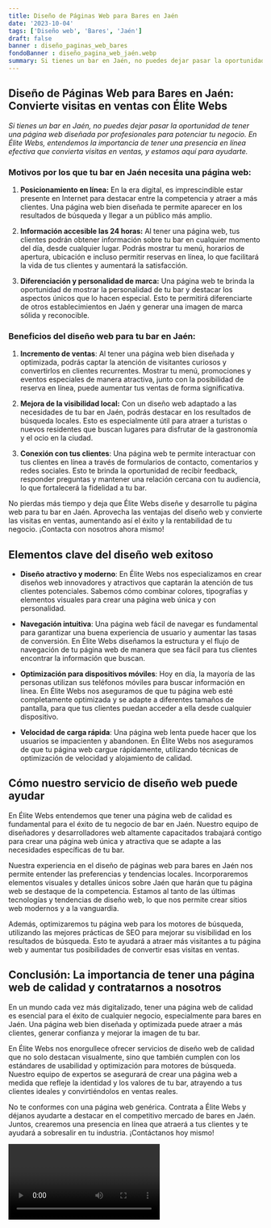 ```yaml
---
title: Diseño de Páginas Web para Bares en Jaén
date: '2023-10-04'
tags: ['Diseño web', 'Bares', 'Jaén']
draft: false
banner : diseño_paginas_web_bares
fondoBanner : diseño_pagina_web_jaén.webp
summary: Si tienes un bar en Jaén, no puedes dejar pasar la oportunidad de tener una página web diseñada por profesionales para potenciar tu negocio. En Élite Webs, entendemos la importancia de tener una presencia en línea efectiva que convierta visitas en ventas, y estamos aquí para ayudarte.
---
```


## Diseño de Páginas Web para Bares en Jaén: Convierte visitas en ventas con Élite Webs

*Si tienes un bar en Jaén, no puedes dejar pasar la oportunidad de tener una página web diseñada por profesionales para potenciar tu negocio. En Élite Webs, entendemos la importancia de tener una presencia en línea efectiva que convierta visitas en ventas, y estamos aquí para ayudarte.*

### Motivos por los que tu bar en Jaén necesita una página web:

1. **Posicionamiento en línea:** En la era digital, es imprescindible estar presente en Internet para destacar entre la competencia y atraer a más clientes. Una página web bien diseñada te permite aparecer en los resultados de búsqueda y llegar a un público más amplio.

2. **Información accesible las 24 horas:** Al tener una página web, tus clientes podrán obtener información sobre tu bar en cualquier momento del día, desde cualquier lugar. Podrás mostrar tu menú, horarios de apertura, ubicación e incluso permitir reservas en línea, lo que facilitará la vida de tus clientes y aumentará la satisfacción.

3. **Diferenciación y personalidad de marca:** Una página web te brinda la oportunidad de mostrar la personalidad de tu bar y destacar los aspectos únicos que lo hacen especial. Esto te permitirá diferenciarte de otros establecimientos en Jaén y generar una imagen de marca sólida y reconocible.

### Beneficios del diseño web para tu bar en Jaén:

1. **Incremento de ventas**: Al tener una página web bien diseñada y optimizada, podrás captar la atención de visitantes curiosos y convertirlos en clientes recurrentes. Mostrar tu menú, promociones y eventos especiales de manera atractiva, junto con la posibilidad de reserva en línea, puede aumentar tus ventas de forma significativa.

2. **Mejora de la visibilidad local:** Con un diseño web adaptado a las necesidades de tu bar en Jaén, podrás destacar en los resultados de búsqueda locales. Esto es especialmente útil para atraer a turistas o nuevos residentes que buscan lugares para disfrutar de la gastronomía y el ocio en la ciudad.

3. **Conexión con tus clientes**: Una página web te permite interactuar con tus clientes en línea a través de formularios de contacto, comentarios y redes sociales. Esto te brinda la oportunidad de recibir feedback, responder preguntas y mantener una relación cercana con tu audiencia, lo que fortalecerá la fidelidad a tu bar.

No pierdas más tiempo y deja que Élite Webs diseñe y desarrolle tu página web para tu bar en Jaén. Aprovecha las ventajas del diseño web y convierte las visitas en ventas, aumentando así el éxito y la rentabilidad de tu negocio. ¡Contacta con nosotros ahora mismo!

<GifSeo />

<Cta />

## Elementos clave del diseño web exitoso

- **Diseño atractivo y moderno**: En Élite Webs nos especializamos en crear diseños web innovadores y atractivos que captarán la atención de tus clientes potenciales. Sabemos cómo combinar colores, tipografías y elementos visuales para crear una página web única y con personalidad.

- **Navegación intuitiva**: Una página web fácil de navegar es fundamental para garantizar una buena experiencia de usuario y aumentar las tasas de conversión. En Élite Webs diseñamos la estructura y el flujo de navegación de tu página web de manera que sea fácil para tus clientes encontrar la información que buscan.

- **Optimización para dispositivos móviles**: Hoy en día, la mayoría de las personas utilizan sus teléfonos móviles para buscar información en línea. En Élite Webs nos aseguramos de que tu página web esté completamente optimizada y se adapte a diferentes tamaños de pantalla, para que tus clientes puedan acceder a ella desde cualquier dispositivo.

- **Velocidad de carga rápida**: Una página web lenta puede hacer que los usuarios se impacienten y abandonen. En Élite Webs nos aseguramos de que tu página web cargue rápidamente, utilizando técnicas de optimización de velocidad y alojamiento de calidad.

## Cómo nuestro servicio de diseño web puede ayudar

En Élite Webs entendemos que tener una página web de calidad es fundamental para el éxito de tu negocio de bar en Jaén. Nuestro equipo de diseñadores y desarrolladores web altamente capacitados trabajará contigo para crear una página web única y atractiva que se adapte a las necesidades específicas de tu bar.

Nuestra experiencia en el diseño de páginas web para bares en Jaén nos permite entender las preferencias y tendencias locales. Incorporaremos elementos visuales y detalles únicos sobre Jaén que harán que tu página web se destaque de la competencia. Estamos al tanto de las últimas tecnologías y tendencias de diseño web, lo que nos permite crear sitios web modernos y a la vanguardia.

Además, optimizaremos tu página web para los motores de búsqueda, utilizando las mejores prácticas de SEO para mejorar su visibilidad en los resultados de búsqueda. Esto te ayudará a atraer más visitantes a tu página web y aumentar tus posibilidades de convertir esas visitas en ventas.

## Conclusión: La importancia de tener una página web de calidad y contratarnos a nosotros

En un mundo cada vez más digitalizado, tener una página web de calidad es esencial para el éxito de cualquier negocio, especialmente para bares en Jaén. Una página web bien diseñada y optimizada puede atraer a más clientes, generar confianza y mejorar la imagen de tu bar.

En Élite Webs nos enorgullece ofrecer servicios de diseño web de calidad que no solo destacan visualmente, sino que también cumplen con los estándares de usabilidad y optimización para motores de búsqueda. Nuestro equipo de expertos se asegurará de crear una página web a medida que refleje la identidad y los valores de tu bar, atrayendo a tus clientes ideales y convirtiéndolos en ventas reales.

No te conformes con una página web genérica. Contrata a Élite Webs y déjanos ayudarte a destacar en el competitivo mercado de bares en Jaén. Juntos, crearemos una presencia en línea que atraerá a tus clientes y te ayudará a sobresalir en tu industria. ¡Contáctanos hoy mismo!

<Video />

<CtaBot job='Bares' city='Jaén'/>

<Gmaps query='Jaén+españa+maps' />